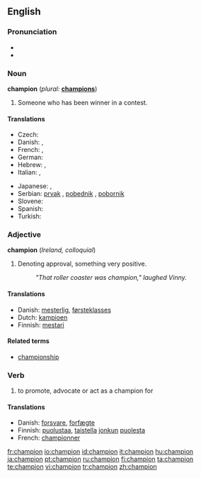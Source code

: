 ==English==
{{wikipedia}}

===Pronunciation===
* {{audio|en-gb-champion.ogg|Audio (RP)}}
* {{audio|en-us-champion.ogg|Audio (US)}}

===Noun===
'''champion'''  (''plural:'' '''[[champions]]''')

# Someone who has been winner in a contest.

====Translations====
{{trans-top|someone who has been winner in a contest}}
* Czech: {{t|cs|mistr|m}}
* Danish: {{t|da|mester}}, {{t|da|champion}}
* French: {{t|fr|champion|m}}, {{t|fr|championne|f}}
* German: {{t|de|Sieger|m}}
* Hebrew: {{t|he|אלוף|m|tr=aluf}}, {{אלופה|f|tr=alufa}}
* Italian: {{t|it|campione|m}}, {{t|it|campionessa|f}}
{{trans-mid}}
* Japanese: {{t|ja|チャンピオン|tr=chanpion|sc=Jpan}}, {{t|ja|優勝者|tr=yūshōsha|sc=Jpan}}
* Serbian: [[prvak]] {{m}}, [[pobednik]] {{m}}, [[pobornik]] {{m}}
* Slovene: {{t|sl|prvak|m}}
* Spanish: {{t|es|campeón|m}}
* Turkish: {{t|tr|şampiyon}}
{{trans-bottom}}

===Adjective===
'''champion'''  (''Ireland, colloquial'')

# Denoting approval, something very positive.
#: ''"That roller coaster was champion," laughed Vinny.''

====Translations====
{{top}}
* Danish: [[mesterlig]], [[førsteklasses]]
* Dutch: [[kampioen]]
* Finnish: [[mestari]]
{{mid}}
{{bottom}}

====Related terms====
* [[championship]]

===Verb===
{{en-verb}}

# {{usually|of a cause}} to promote, advocate or act as a champion for

====Translations====
{{top}}
* Danish: [[forsvare]], [[forfægte]]
* Finnish: [[puolustaa]], [[taistella]] [[joku|jonkun]] [[puolesta]]
* French: [[championner]]
{{mid}}
{{bottom}}

[[fr:champion]]
[[io:champion]]
[[id:champion]]
[[it:champion]]
[[hu:champion]]
[[ja:champion]]
[[pt:champion]]
[[ru:champion]]
[[fi:champion]]
[[ta:champion]]
[[te:champion]]
[[vi:champion]]
[[tr:champion]]
[[zh:champion]]